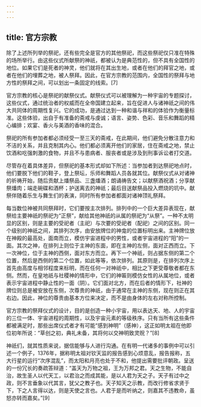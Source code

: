 ```yaml
---
---
---
```

title: 官方宗教
---



除了上述所列举的祭祀，还有些完全是官方的其他祭祀，而这些祭祀仅只准在特殊的场所举行。由这些仪式所献祭的神祇，都被认为是典范性的，但不具有全国性的地位。如果它们是死者的神灵，他们就将在其出生地，或者在他们的拜官之地，或者在他们的埋葬之地，被人祭拜。因此，在官方宗教的范围内，全国性的祭拜与地方性的祭拜之间，可以划出一条固定的线索。[7]

官方宗教的核心是祭祀的献祭仪式。献祭仪式可以被理解为一种宇宙的专题探讨，这些仪式，通过统治者的权威而在全帝国建立起来，旨在促进人与诸神祇之间的伟大共同体的周期性复兴。它的成功，是通过达到一种和谐与祥和的体验作为衡量标准。这些体验，出自于有准备的斋戒与虔诚；语言、姿势、色彩、音乐和舞蹈的精心编排；欢宴、香火与美酒的香味的混合。

祭祀的所有参加者都必须经受一至三天的斋戒，在此期间，他们避免分散注意力和不洁的关系，并且克制其内心。他们都必须离开他们的家居，住在斋戒之地，禁止饮酒和吃强刺激的食物，并且不与患病者、服丧者或是涉及到刑事诉讼者打交道。

尽管存在着具体差异，但祭祀的基本形式却如下所述：当参加者到达祭祀地点时，他们要脱下他们的鞋子，登上祭坛，乐师和舞蹈人员各就其位。献祭仪式从对诸神的祈祷开始，随后贡献上燔祭品、三盏燔酒；朗诵祷告文；以献祭酒祝酒；分享献祭燔肉；端走碗碟和酒杯；护送离去的神祇；最后目送献祭品投入燃烧的坑中。献祭伴随着乐生与舞生们的表演，同时所有参加者都面对诸神顶礼祭拜。

每当数位神被共同祭拜时，它们要按主次排列。排列中的一个巨大差异表现在，献祭给主要神祇的祭祀为“正祭”，献给其他神祇的从属的祭祀为“从祭”。一种不太明显的区别，则是主要的受祀者（主祀）与次要的受祀者（配祀）之间的区别。同一个级别的神祇之间，其排列次序，由安放牌位的神龛的位置标明出来。主神牌位放在神殿的最高处，面南而立，模仿宇宙进程中的男性，或者宇宙进程的“阳”的一面。其次之神，在排列上则位于主神的东面，即在主神的左侧，面对正西而立。下一次神位，位于主神的西侧，面对东方而立。再下一个神祇，则占据东侧的第二个位置，然后是西侧的第二个位置，如此等等，依次排列。其原则是，在排列次序上首先由高度与相邻程度来标明，而在任何一对神祇中，相比之下更受尊敬者都在东侧。然而，在皇地祇与社稷神的情形中，它们的神匾则模仿女性的从属地位，或者表示宇宙进程中静止性的一面（阴）。它们面对北方，而在后者的情形下，社神的牌位则总是被安放在东侧，次尊贵的神祇，由于通常在主神的东侧，现在则正在其右边。因此，神位的尊贵由基本方位来决定，而不是由身体的左右对称所控制。

官方宗教的祭拜仪式的设计，目的是创造一种小宇宙，用以表达天、地、人的宇宙的三位一体、宇宙进程的周期性，以及宇宙元素的等级秩序。只有当所有这些条件都被满足时，那些出席仪式者才有可能“感到神明”（感神），这正如明太祖在他即位初年所说：“草创之初，典礼未备，其将何以交神明致灵贶？”[8]

神祇们，就其性质来说，据信能够与人进行沟通。在有明一代诸多的事例中可以引述一个例子，1376年，据称明太祖对钦天监的报告感到心烦意乱，报告报称，五大行星的运行“次序混乱”，而太阳和月亮也处于不和，他提出需要批评朝政。呈送的一份冗长的奏疏答辩道：“盖天为万物之祖，王为万邦之君。天之生物，不能自治，故生圣人以代天工，以君治之而成其能，是以人君为天之子。天子有过中之政，则不言垂象以代其言，犹父之教子也。天子知天之示教，而改行修省求贤于下，下之人言得以达，则是天使之言也。人君于是而听纳之，则嘉其不违教命，虽怒亦转而嘉矣。”[9]